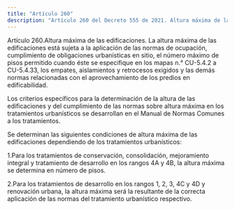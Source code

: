```yaml
---
title: "Artículo 260"
description: "Artículo 260 del Decreto 555 de 2021. Altura máxima de las edificaciones."
---
```


Artículo 260.Altura máxima de las edificaciones. La altura máxima de las edificaciones está sujeta a la aplicación de las normas de ocupación, cumplimiento de obligaciones urbanísticas en sitio, el número máximo de pisos permitido cuando éste se especifique en los mapas n.° CU-5.4.2 a CU-5.4.33, los empates, aislamientos y retrocesos exigidos y las demás normas relacionadas con el aprovechamiento de los predios en edificabilidad.
 
Los criterios específicos para la determinación de la altura de las edificaciones y del cumplimiento de las normas sobre altura máxima en los tratamientos urbanísticos se desarrollan en el Manual de Normas Comunes a los tratamientos.
 
Se determinan las siguientes condiciones de altura máxima de las edificaciones dependiendo de los tratamientos urbanísticos:
 
1.Para los tratamientos de conservación, consolidación, mejoramiento integral y tratamiento de desarrollo en los rangos 4A y 4B, la altura máxima se determina en número de pisos.
 
2.Para los tratamientos de desarrollo en los rangos 1, 2, 3, 4C y 4D y renovación urbana, la altura máxima será la resultante de la correcta aplicación de las normas del tratamiento urbanístico respectivo.